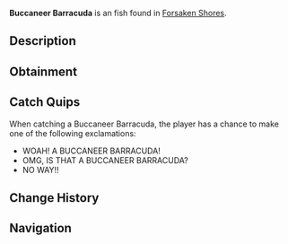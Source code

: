 {{FishInfobox
|image          = Buccaneer Barracuda.png
|rarity         = Uncommon
|sea            = First Sea
|location       = [[Forsaken Shores]]
|sublocation    = Coral Reef
|sources        = Fishing Rod
|radar_location = 
|xp             = 100
|weather        = 
|time           = Night
|season         = Winter
|bait           = Deep Coral
|base_weight    = 25
|base_value     = 250
|weight_range   = 16
|base_chance    = 60
|base_resil     = 50
}}
'''Buccaneer Barracuda''' is an {{Rarity|Uncommon}} fish found in [[Forsaken Shores]].

== Description ==
{{Description|Known for its sharp teeth, the Buccaneer Barracuda lurks near reefs, making it a thrilling catch for the daring.|Bestiary Entry}}

== Obtainment ==
{{Description|Lurks near reefs during the Night & when it's cold.|Bestiary Hint}}
{{Fish Availability|
Forsaken Shores/Surrounding Ocean
|top_rods      = 
Training Rod\284072.85\292839.73;
Flimsy Rod\246706.91\194343.82;
Trident Rod\186970.71\120478.61;
Azure Of Lagoon\181608.8\111488.98;
Champions Rod\178571.63\122249.91;
Rapid Rod\175550.93\150944.34;
Leviathan's Fang Rod\176656.26\199942.85;
Ethereal Prism Rod\170520.13\194568.12;
Kraken Rod\138610.78\173747.82;
No-Life Rod\178550.61\162673.34;
Free Spirit Rod\177776.47\119916.38;
Depthseeker Rod\176045.01\125039.9;
Avalanche Rod\172296.82\116785.76;
Verdant Shear Rod\171255.7\136373.32;
Blazebringer Rod\165806.66\128737.35;
Zeus Rod\164473.09\136333.21;
Seraphic Rod\162432.06\166130.71;
Volcanic Rod\160361.27\103471.66;
Challenger's Rod\157743.34\146863.58;
Rod Of The Forgotten Fang\147652.3\151515.02;
Rod Of The Depths\140361.57\132707.53;
Rod Of The Exalted One\130235.74\144889.19;
Steady Rod\80150.37\62384.3
|recommended   = Training Rod
}}

== Catch Quips ==
When catching a Buccaneer Barracuda, the player has a chance to make one of the following exclamations:
* WOAH! A BUCCANEER BARRACUDA!
* OMG, IS THAT A BUCCANEER BARRACUDA?
* NO WAY!!

== Change History ==
{{Change History|{{subst:Current Version}}}}

== Navigation ==
{{Fish Navbox|Forsaken Shores}}